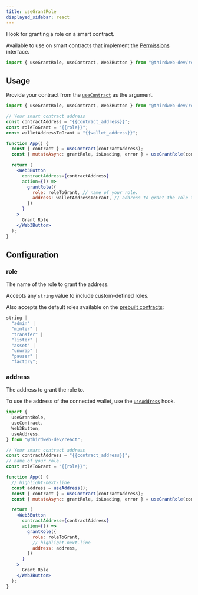 ```yaml
---
title: useGrantRole
displayed_sidebar: react
---
```



Hook for granting a role on a smart contract.

Available to use on smart contracts that implement the [Permissions](/contractkit/extension-contracts/permissions)
interface.

```jsx
import { useGrantRole, useContract, Web3Button } from "@thirdweb-dev/react";
```

## Usage

Provide your contract from the [`useContract`](/react/hooks/usecontract) as the argument.

```jsx
import { useGrantRole, useContract, Web3Button } from "@thirdweb-dev/react";

// Your smart contract address
const contractAddress = "{{contract_address}}";
const roleToGrant = "{{role}}";
const walletAddressToGrant = "{{wallet_address}}";

function App() {
  const { contract } = useContract(contractAddress);
  const { mutateAsync: grantRole, isLoading, error } = useGrantRole(contract);

  return (
    <Web3Button
      contractAddress={contractAddress}
      action={() =>
        grantRole({
          role: roleToGrant, // name of your role.
          address: walletAddressToGrant, // address to grant the role to.
        })
      }
    >
      Grant Role
    </Web3Button>
  );
}
```

## Configuration

### role

The name of the role to grant the address.

Accepts any `string` value to include custom-defined roles.

Also accepts the default roles available on the [prebuilt contracts](https://portal.thirdweb.com/pre-built-contracts):

```ts
string |
  "admin" |
  "minter" |
  "transfer" |
  "lister" |
  "asset" |
  "unwrap" |
  "pauser" |
  "factory";
```

### address

The address to grant the role to.

To use the address of the connected wallet, use the [`useAddress`](/react/hooks/useaddress) hook.

```jsx
import {
  useGrantRole,
  useContract,
  Web3Button,
  useAddress,
} from "@thirdweb-dev/react";

// Your smart contract address
const contractAddress = "{{contract_address}}";
// name of your role.
const roleToGrant = "{{role}}";

function App() {
  // highlight-next-line
  const address = useAddress();
  const { contract } = useContract(contractAddress);
  const { mutateAsync: grantRole, isLoading, error } = useGrantRole(contract);

  return (
    <Web3Button
      contractAddress={contractAddress}
      action={() =>
        grantRole({
          role: roleToGrant,
          // highlight-next-line
          address: address,
        })
      }
    >
      Grant Role
    </Web3Button>
  );
}
```

